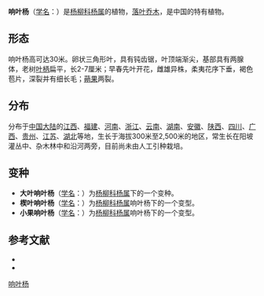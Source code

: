 {{Speciesbox
| name = 响叶杨
| status = 
| status_system = 
| image =
| genus = Populus
| species = adenopoda
| authority = Maxim.
| subdivision_ranks =[[变种|变种]]
| subdivision =
* 响叶杨 ''P. a.'' var. ''adenopoda''
* [[大叶响叶杨|大叶响叶杨]] ''P. a.'' var. ''platyphylla''
}}

'''响叶杨'''（[[学名|学名]]：{{lang|la|''Populus adenopoda''}}）是[[杨柳科|杨柳科]][[杨属|杨属]]的植物，[[落叶乔木|落叶乔木]]，是中国的特有植物。

== 形态 ==
响叶杨高可达30米。卵状三角形叶，具有钝齿锯，叶顶端渐尖，基部具有两腺体，老树[[叶柄|叶柄]]扁平，长2-7厘米；早春先叶开花，雌雄异株，柔夷花序下垂，褐色苞片，深裂并有细长毛；[[蒴果|蒴果]]两裂。

== 分布 ==
分布于[[中国大陆|中国大陆]]的[[江西|江西]]、[[福建|福建]]、[[河南|河南]]、[[浙江|浙江]]、[[云南|云南]]、[[湖南|湖南]]、[[安徽|安徽]]、[[陕西|陕西]]、[[四川|四川]]、[[广西|广西]]、[[贵州|贵州]]、[[江苏|江苏]]、[[湖北|湖北]]等地，生长于海拔300米至2,500米的地区，常生长在阳坡灌丛中、杂木林中和沿河两旁，目前尚未由人工引种栽培。

== 变种 ==
* '''大叶响叶杨'''（[[学名|学名]]：{{lang|la|'''''Populus adenopoda'' var. ''platyphylla'''''}}）为[[杨柳科|杨柳科]][[杨属|杨属]]下的一个变种。
* '''楔叶响叶杨'''（[[学名|学名]]：{{lang|la|'''''Populus adenopoda'' f. ''cuneata'''''}}）为[[杨柳科|杨柳科]][[杨属|杨属]]响叶杨下的一个变型。
* '''小果响叶杨'''（[[学名|学名]]：{{lang|la|'''''Populus adenopoda'' f. ''microcarpa'''''}}）为[[杨柳科|杨柳科]][[杨属|杨属]]响叶杨下的一个变型。

== 参考文献 ==
<div class="references-small">
* {{FRPS}}
* {{cite web| url =http://www.bioinfo.cn/db05/KmzwSpecies.php?action=view&id=20240| title =响叶杨（原变种）| work =《中国高等植物数据库全库》| publisher =中国科学院微生物研究所| author =昆明植物研究所| accessdate =2009-02-25| deadurl =yes| archiveurl =https://web.archive.org/web/20160305031639/http://www.bioinfo.cn/db05/KmzwSpecies.php?action=view&id=20240| archivedate =2016-03-05}}
</div>
{{Taxonbar|from=Q4966905}}

[[Category:杨属|响叶杨]]


{{植物小作品}}